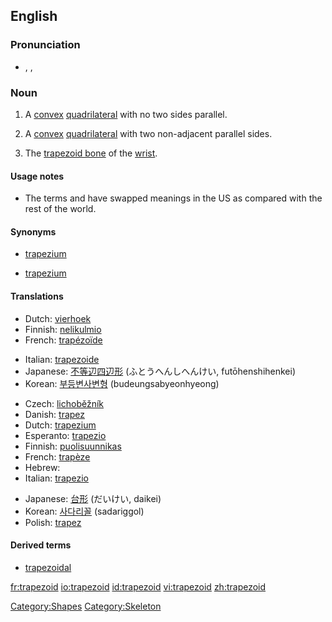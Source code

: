 {{wikipedia}}
==English==

===Pronunciation===
* {{enPR|tră'pəzoid}}, {{IPA|/ˈtræpəzɔɪd/}}, {{SAMPA|/"tr{pəzOId/}}

===Noun===
{{en-noun}}

# {{rfv-sense}} {{geometry|UK}} A [[convex]] [[quadrilateral]] with no two sides parallel.
# {{geometry|US}} A [[convex]] [[quadrilateral]] with two non-adjacent parallel sides.
# {{anatomy}} The [[trapezoid bone]] of the [[wrist]].

====Usage notes====
* {{sense|geometry|US|four-sided polygon with no two sides parallel}} The terms {{term|trapezium}} and {{term|trapezoid}} have swapped meanings in the US as compared with the rest of the world.

====Synonyms====
* {{sense|geometry|UK|convex quadrilateral with no two sides parallel}} {{qualifier|US}} [[trapezium]]
* {{sense|geometry|US|convex quadrilateral with two non-adjacent parallel sides}} {{qualifier|British}} [[trapezium]]

====Translations====
{{trans-top|quadrilateral with no sides parallel}}
*Dutch: [[vierhoek]] {{n}}
*Finnish: [[nelikulmio]]
*French: [[trapézoïde]] {{m}}
{{trans-mid}}
*Italian: [[trapezoide]] {{m}}
*Japanese: [[不等辺四辺形]] (ふとうへんしへんけい, futōhenshihenkei)
*Korean: [[부등변사변형]] (budeungsabyeonhyeong)
{{trans-bottom}}

{{trans-top|quadrilateral with two sides parallel}}
*Czech: [[lichoběžník]] {{m}}
*Danish: [[trapez]] {{n}}
*Dutch: [[trapezium]] {{n}}
*Esperanto: [[trapezio]]
*Finnish: [[puolisuunnikas]]
*French: [[trapèze]] {{m}}
*Hebrew: {{he-translation|טרפז|trapéz}} {{m}}
*Italian: [[trapezio]] {{m}}
{{trans-mid}}
*Japanese: [[台形]] (だいけい, daikei)
*Korean: [[사다리꼴]] (sadariggol)
*Polish: [[trapez]] {{m}}
{{trans-bottom}}

====Derived terms====
*[[trapezoidal]]

[[Category:Shapes]]
[[Category:Skeleton]]

[[fr:trapezoid]]
[[io:trapezoid]]
[[id:trapezoid]]
[[vi:trapezoid]]
[[zh:trapezoid]]